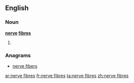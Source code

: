 ==English==

===Noun===
'''[[nerve]] [[fibres]]'''

# {{plural of|nerve fibre}}

===Anagrams===
* [[nerve fibers#English|nerve fibers]]

[[ar:nerve fibres]]
[[fr:nerve fibres]]
[[ta:nerve fibres]]
[[zh:nerve fibres]]